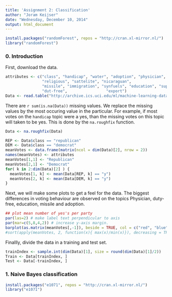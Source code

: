 ```yaml
---
title: 'Assignment 2: Classification'
author: "Joram Keijser"
date: "Wednesday, December 10, 2014"
output: html_document
---
```


```r
install.packages("randomForest", repos = "http://cran.xl-mirror.nl/")
library("randomForest")
```

### 0. Introduction

First, download the data. 
```r
attributes <- c("class", "handicap", "water", "adoption", "physician", "el-salvador", 
                "religious", "sattelite", "nicaraguan", 
                "missile", "immigration", "synfuels", "education", "superfund", "crime", 
                "dut-free",                 "export")
Data <- read.table("http://archive.ics.uci.edu/ml/machine-learning-databases/voting-records/house-votes-84.data", sep = ',', col.names = attributes, na.strings = "?")
```

There are `r sum(is.na(Data))` missing values. We replace the missing values
by the most occuring value in the particular. For example, if
most votes on the `handicap` topic were a yes, than the missing votes on
this topic will taken to be yes. This is done by the `na.roughfix` function. 
```r
Data <- na.roughfix(Data)
```

```r
REP <- Data$class == "republican"
DEM <- Data$class == "democrat"
meanVotes <- data.frame(matrix(ncol = dim(Data)[2], nrow = 2))
names(meanVotes) <- attributes
meanVotes[1,1] <- "Republican"
meanVotes[2,1] <- "Democrat"
for( k in 2:dim(Data)[2] ) {
  meanVotes[1, k] <- mean(Data[REP, k] == "y")
  meanVotes[2, k] <- mean(Data[DEM, k] == "y")
}
```
Next, we will make some plots to get a feel for the data. 
The biggest differences in voting behaviour are observed on the topics
Physician, duty-free, education, missile and adoption. 
```r
## plot mean number of yes's per party
par(las=2) # make label text perpendicular to axis
par(mar=c(5,8,4,2)) # increase y-axis margin.
barplot(as.matrix(meanVotes[,-1]), beside = TRUE, col = c("red", "blue"), horiz=T, xlim=c(0,1))
#sort(apply(meanVotes, 2, function(x){ max(x)/min(x)}), decreasing = TRUE)
```

Finallly, divide the data in a training and test set.
```r
trainIndex <- sample.int(dim(Data)[1], size = round(dim(Data)[1]/2))
Train <- Data[trainIndex, ]
Test <- Data[-trainIndex, ]
```

### 1. Naive Bayes classification

```r
install.packages("e1071", repos = "http://cran.xl-mirror.nl/")
library("e1071")
```